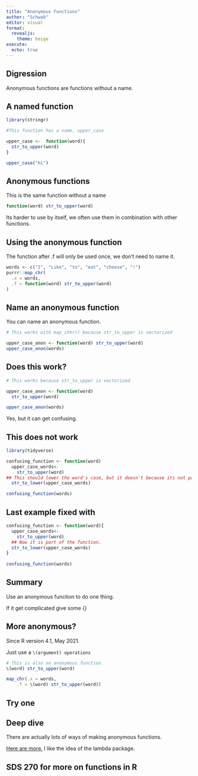 ```yaml
---
title: "Anonymous Functions"
author: "Schwab"
editor: visual
format: 
  revealjs:
    theme: beige
execute: 
  echo: true
---
```


## Digression

Anonymous functions are functions without a name.

## A named function

```r
library(stringr)

#This function has a name, upper_case

upper_case <-  function(word){
  str_to_upper(word)
}

upper_case("hi")
```

## Anonymous functions

This is the same function without a name

```r
function(word) str_to_upper(word)
```

Its harder to use by itself, we often use them in combination with other functions.

## Using the anonymous function

The function after .f will only be used once, we don't need to name it.

```r
words <- c("I", "Like", "to", "eat", "cheese", "!")
purrr::map_chr(
  .x = words,
  .f = function(word) str_to_upper(word)
)
```

## Name an anonymous function

You can name an anonymous function.

```r
# This works with map_chhr() because str_to_upper is vectorized

upper_case_anon <- function(word) str_to_upper(word)
upper_case_anon(words)
```

## Does this work?

```r
# This works because str_to_upper is vectorized

upper_case_anon <- function(word) 
  str_to_upper(word)

upper_case_anon(words)
```

Yes, but it can get confusing.

## This does not work

```r
library(tidyverse)

confusing_function <- function(word) 
  upper_case_words<- 
    str_to_upper(word)
## This should lower the word's case, but it doesn't because its not part of the function.  
  str_to_lower(upper_case_words)

confusing_function(words)
```

## Last example fixed with

```r
confusing_function <- function(word){ 
  upper_case_words<- 
    str_to_upper(word)
  ## Now it is part of the function.  
  str_to_lower(upper_case_words)
}
  
confusing_function(words)
```

## Summary

Use an anonymous function to do one thing.

If it get complicated give some {}

## More anonymous?

Since R version 4.1, May 2021.

Just use a `\(argument) operations`

```r
# This is also an anonymous function. 
\(word) str_to_upper(word)

map_chr(.x = words,
    .f = \(word) str_to_upper(word))
```

## Try one

## Deep dive

There are actually lots of ways of making anonymous functions.

[Here are more.](https://stackoverflow.com/questions/52492462/define-an-anonymous-function-without-using-the-function-keyword) I like the idea of the lambda package.

## SDS 270 for more on functions in R
